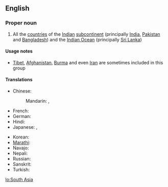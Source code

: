 ==English==

===Proper noun===
{{wikipedia}}
{{en-proper noun}}

# All the [[country|countries]] of the [[Indian]] [[subcontinent]] (principally [[India]], [[Pakistan]] and [[Bangladesh]]) and the [[Indian Ocean]] (principally [[Sri Lanka]])

====Usage notes====
* [[Tibet]], [[Afghanistan]], [[Burma]] and even [[Iran]] are sometimes included in this group

====Translations====
{{trans-top|South Asia}}
* Chinese:
*: Mandarin: {{t|zh|南亞|sc=Hani}}, {{t|zh|南亚|tr=Nányà|sc=Hani}}
* French: {{t|fr|Asie du Sud|f}}
* German: {{t|de|Südasien|n}}
* Hindi: {{t-|hi|दक्षिण एशिया|n|tr=dakṣiṇa Eśiyā|xs=Hindi}}
* Japanese: {{t|ja|南アジア|tr=Minami-Ajia|sc=Jpan}}, {{t|ja|南亜|tr=なんあ, Nan-A|sc=Jpan}}
{{trans-mid}}
* Korean: {{t|ko|남아시아|tr=Nam-Asia|sc=Kore}}
* [[Marathi]]: {{t-|mr|दक्षिण एशिया|n|tr=dakṣiṇa Eśiyā|sc=Deva|xs=Marathi}}
* Navajo: {{tø|nv|Naakaii Dootłizhí Dabikéyah|xs=Navajo}}
* Nepali: {{t-|ne|दक्षिण एशिया|n|tr=dakṣiṇa Eśiyā|sc=Deva|xs=Nepali}}
* Russian: {{t|ru|Южная Азия|f|tr=Júžnaja Ázija|sc=Cyrl}}
* Sanskrit: {{t-|sa|दक्षिण एशिया|n|tr=dakṣiṇa Eśiyā|xs=Sanskrit}}
* Turkish: {{t+|tr|Güney Asya}}
{{trans-bottom}}

[[lo:South Asia]]